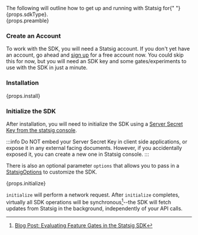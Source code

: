 
<div>
  The following will outline how to get up and running with Statsig for{" "}
  {props.sdkType}.
</div>

<div style={{ marginTop: 20 }}>{props.preamble}</div>

<!--  -->

<Gap />

### Create an Account

To work with the SDK, you will need a Statsig account. If you don't yet have an account, go ahead and [sign up](https://console.statsig.com/sign_up) for a free account now. You could skip this for now, but you will need an SDK key and some gates/experiments to use with the SDK in just a minute.

<!--  -->

<Gap />

### Installation

<div>{props.install}</div>

<!--  -->

<Gap />

### Initialize the SDK

After installation, you will need to initialize the SDK using a [Server Secret Key from the statsig console](https://console.statsig.com/api_keys).

:::info
Do NOT embed your Server Secret Key in client side applications, or expose it in any external facing documents. However, if you accidentally exposed it, you can create a new one in Statsig console.
:::

There is also an optional parameter `options` that allows you to pass in a [StatsigOptions](#statsig-options) to customize the SDK.

<div>{props.initialize}</div>

`initialize` will perform a network request. After `initialize` completes, virtually all SDK operations will be synchronous[^1]--the SDK will fetch updates from Statsig in the background, independently of your API calls.

[^1]: [Blog Post: Evaluating Feature Gates in the Statsig SDK](https://blog.statsig.com/evaluating-feature-gates-in-the-statsig-sdk-a6f8881a1ad8)

<!--  -->

<Gap />
